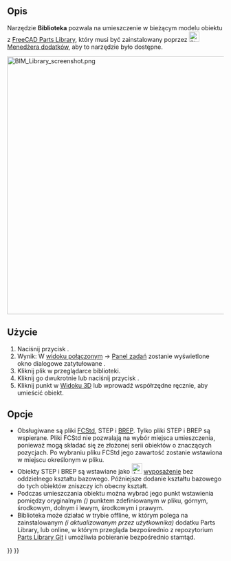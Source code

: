 <languages/>

{{Docnav/pl
|[[BIM_Box/pl|Prostopadłościan]]
|[[Arch_Component/pl|Komponent]]
|[[BIM_Workbench/pl|BIM]]
|IconL=BIM_Box.svg
|IconR=Arch_Component.svg
|IconC=Workbench_BIM.svg
}}

{{GuiCommand/pl
|Name=BIM Library
|Name/pl=BIM: Biblioteka
|MenuLocation=3D / BIM → Ogólne narzędzia 3D → Objects library
|Workbenches=[[BIM_Workbench/pl|BIM]]
|SeeAlso=
}}

<span id="Description"></span>
==Opis==

Narzędzie '''Biblioteka''' pozwala na umieszczenie w bieżącym modelu obiektu z [[Parts_Library_Workbench/pl|FreeCAD Parts Library]], który musi być zainstalowany poprzez [[Image:Std_AddonMgr.svg|24px|link=Std_AddonMgr/pl]] [[Std_AddonMgr/pl|Menedżera dodatków]], aby to narzędzie było dostępne.


[[Image:BIM Library screenshot.png|600px]]
{{Caption|Okno dialogowe '''Przeglądarka bibliotek''' w [[Task_panel/pl|Panel zadań]] po lewej stronie}}

<span id="Usage"></span>
==Użycie==

# Naciśnij przycisk {{Button|[[Image:BIM_Library.png|16px]] '''Biblioteka BIM'''}}.
#Wynik: W [[Combo view/pl|widoku połączonym]] → [[Task_panel/pl|Panel zadań]] zostanie wyświetlone okno dialogowe zatytułowane {{MenuCommand|Przeglądarka biblioteki}}.
# Kliknij plik w przeglądarce biblioteki.
# Kliknij go dwukrotnie lub naciśnij przycisk {{Button|Wstaw}}.
# Kliknij punkt w [[3D_view/pl|Widoku 3D]] lub wprowadź współrzędne ręcznie, aby umieścić obiekt.

<span id="Options"></span>
==Opcje==

* Obsługiwane są pliki [[File_Format_FCStd/pl|FCStd]], STEP i [[File_Format_FCStd/pl#*.brep|BREP]]. Tylko pliki STEP i BREP są wspierane. Pliki FCStd nie pozwalają na wybór miejsca umieszczenia, ponieważ mogą składać się ze złożonej serii obiektów o znaczących pozycjach. Po wybraniu pliku FCStd jego zawartość zostanie wstawiona w miejscu określonym w pliku.
* Obiekty STEP i BREP są wstawiane jako [[Image:Arch_Equipment.svg|24px|Arch_Equipment/pl]] [[Arch_Equipment/pl|wyposażenie]] bez oddzielnego kształtu bazowego. Późniejsze dodanie kształtu bazowego do tych obiektów zniszczy ich obecny kształt.
* Podczas umieszczania obiektu można wybrać jego punkt wstawienia pomiędzy oryginalnym ''({{incode|0,0,0}})'' punktem zdefiniowanym w pliku, górnym, środkowym, dolnym i lewym, środkowym i prawym.
* Biblioteka może działać w trybie offline, w którym polega na zainstalowanym ''(i aktualizowanym przez użytkownika)'' dodatku Parts Library, lub online, w którym przegląda bezpośrednio z repozytorium [https://github.com/FreeCAD/FreeCAD-library Parts Library Git] i umożliwia pobieranie bezpośrednio stamtąd.


{{Docnav/pl
|[[BIM_Box/pl|Prostopadłościan]]
|[[Arch_Component/pl|Komponent]]
|[[BIM_Workbench/pl|BIM]]
|IconL=BIM_Box.svg
|IconR=Arch_Component.svg
|IconC=Workbench_BIM.svg
}}

{{BIM_Tools_navi{{#translation:}}}}
{{Userdocnavi{{#translation:}}}}